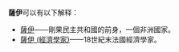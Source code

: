 '''薩伊'''可以有以下解释：
*[[薩伊|薩伊]]——剛果民主共和國的前身，一個非洲國家。
*[[薩伊_(經濟學家)|薩伊 (經濟學家)]]——18世紀末法國經濟學家。
{{disambig|Z|Cat=二字译名消歧义}}